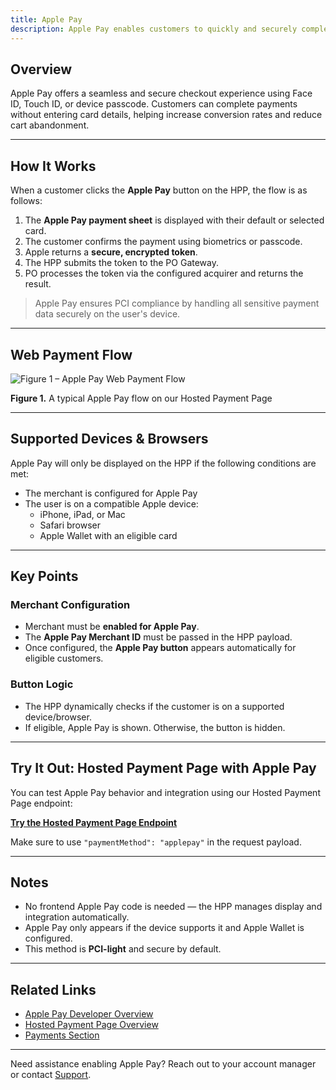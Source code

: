 ```yaml
---
title: Apple Pay
description: Apple Pay enables customers to quickly and securely complete purchases using cards stored in their Apple Wallet. Once Apple Pay is enabled for a merchant, our Hosted Payment Page (HPP) dynamically shows the **Apple Pay** button when accessed from a supported Apple device or browser (like Safari on macOS or iOS).
---
```


## Overview

Apple Pay offers a seamless and secure checkout experience using Face ID, Touch ID, or device passcode. Customers can complete payments without entering card details, helping increase conversion rates and reduce cart abandonment.

---

## How It Works

When a customer clicks the **Apple Pay** button on the HPP, the flow is as follows:

1. The **Apple Pay payment sheet** is displayed with their default or selected card.
2. The customer confirms the payment using biometrics or passcode.
3. Apple returns a **secure, encrypted token**.
4. The HPP submits the token to the PO Gateway.
5. PO processes the token via the configured acquirer and returns the result.

> Apple Pay ensures PCI compliance by handling all sensitive payment data securely on the user's device.

---

## Web Payment Flow

![Figure 1 – Apple Pay Web Payment Flow](/assets/applepay-flow.png)

**Figure 1.** A typical Apple Pay flow on our Hosted Payment Page

---

## Supported Devices & Browsers

Apple Pay will only be displayed on the HPP if the following conditions are met:

- The merchant is configured for Apple Pay
- The user is on a compatible Apple device:
  - iPhone, iPad, or Mac
  - Safari browser
  - Apple Wallet with an eligible card

---

## Key Points

### Merchant Configuration

- Merchant must be **enabled for Apple Pay**.
- The **Apple Pay Merchant ID** must be passed in the HPP payload.
- Once configured, the **Apple Pay button** appears automatically for eligible customers.

### Button Logic

- The HPP dynamically checks if the customer is on a supported device/browser.
- If eligible, Apple Pay is shown. Otherwise, the button is hidden.

---

## Try It Out: Hosted Payment Page with Apple Pay

You can test Apple Pay behavior and integration using our Hosted Payment Page endpoint:

[**Try the Hosted Payment Page Endpoint**](/reference/hosted-payment-page-api#generate-hosted-payment-page)

Make sure to use `"paymentMethod": "applepay"` in the request payload.

---

## Notes

- No frontend Apple Pay code is needed — the HPP manages display and integration automatically.
- Apple Pay only appears if the device supports it and Apple Wallet is configured.
- This method is **PCI-light** and secure by default.

---

## Related Links

- [Apple Pay Developer Overview](https://developer.apple.com/apple-pay/)
- [Hosted Payment Page Overview](/hosted-payment-page/hosted-payment-page)
- [Payments Section](/payments)

---

Need assistance enabling Apple Pay? Reach out to your account manager or contact [Support](/support/contact-support).

